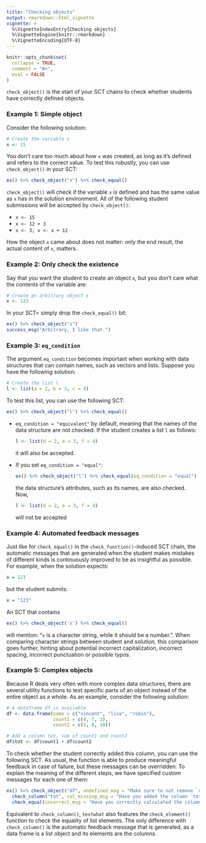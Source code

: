 ```yaml
---
title: "Checking objects"
output: rmarkdown::html_vignette
vignette: >
  %\VignetteIndexEntry{Checking objects}
  %\VignetteEngine{knitr::rmarkdown}
  %\VignetteEncoding{UTF-8}
---
```


```r
knitr::opts_chunk$set(
  collapse = TRUE,
  comment = "#>",
  eval = FALSE
)
```

`check_object()` is the start of your SCT chains to check whether students have correctly defined objects.

### Example 1: Simple object

Consider the following solution:

```r
# Create the variable x
x <- 15
```

You don't care too much about how `x` was created, as long as it's defined and refers to the correct value. To test this robustly, you can use `check_object()` in your SCT:

```r
ex() %>% check_object("x") %>% check_equal()
```

`check_object()` will check if the variable `x` is defined and has the same value as `x` has in the solution environment. All of the following student submissions will be accepted by `check_object()`:

- `x <- 15`
- `x <- 12 + 3`
- `x <- 3; x <- x + 12`

How the object `x` came about does not matter: only the end result, the actual content of `x`, matters.

### Example 2: Only check the existence

Say that you want the student to create an object `x`, but you don't care what the contents of the variable are:

```r
# Create an arbitrary object x
x <- 123
```

In your SCT< simply drop the `check_equal()` bit:

```r
ex() %>% check_object("x")
success_msg("Arbitrary, I like that.")
```

### Example 3: `eq_condition`

The argument `eq_condition` becomes important when working with data structures that can contain names, such as vectors and lists. Suppose you have the following solution:

```r
# Create the list l
l <- list(a = 2, b = 3, c = 4)
```

To test this list, you can use the following SCT:

```r
ex() %>% check_object("l") %>% check_equal()
```

- `eq_condition = "equivalent"` by default, meaning that the names of the data structure are not checked. If the student creates a list `l` as follows:

  ```r
  l <- list(d = 2, e = 3, f = 4)
  ```
  
  it will also be accepted.
  
- If you set `eq_condition = "equal"`:

  ```r
  ex() %>% check_object("l") %>% check_equal(eq_condition = "equal")
  ```
  
  the data structure's attributes, such as its names, are also checked. Now, 
  
  ```r
  l <- list(d = 2, e = 3, f = 4)
  ```
  
  will not be accepted


### Example 4: Automated feedback messages

Just like for `check_equal()` in the `check_function()`-induced SCT chain, the automatic messages that are generated when the student makes mistakes of different kinds is continuously improved to be as insightful as possible. For example, when the solution expects:

```r
x = 123
```

but the student submits:

```r
x = "123"
```

An SCT that contains

```r
ex() %>% check_object('x') %>% check_equal()
```

will mention: "`x` is a character string, while it should be a number.". When comparing character strings between student and solution, this comparison goes further, hinting about potential incorrect capitalization, incorrect spacing, incorrect punctuation or possible typos.


### Example 5: Complex objects

Because R deals very often with more complex data structures, there are several utility functions to test specific parts of an object instead of the entire object as a whole. As an example, consider the following solution:
    
```r
# A dataframe df is available
df <- data.frame(name = c("vincent", "lisa", "robin"),
                 count1 = c(4, 7, 2),
                 count2 = c(5, 8, 10))

# Add a column tot, sum of count1 and count2
df$tot <- df$count1 + df$count2
```

To check whether the student correctly added this column, you can use the following SCT. As usual, the function is able to produce meaningful feedback in case of failure, but these messages can be overridden. To explain the meaning of the different steps, we have specified custom messages for each one of them:

```r
ex() %>% check_object("df", undefined_msg = "Make sure to not remove `df`!") %>%
  check_column("tot", col_missing_msg = "Have you added the column `tot` to `df`?") %>%
  check_equal(incorrect_msg = "Have you correctly calculated the column `tot` based on `count1` and `count2`?")
```

Equivalent to `check_column()`, `testwhat` also features the `check_element()` function to check the equality of list elements. The only difference with `check_column()` is the automatic feedback message that is generated, as a data frame is a list object and its elements are the columns.

